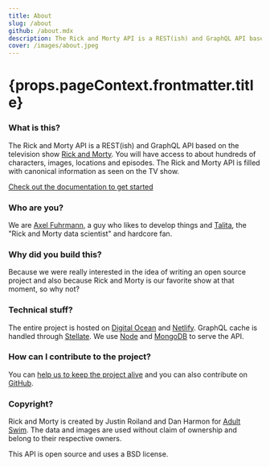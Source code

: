 ```yaml
---
title: About
slug: /about
github: /about.mdx
description: The Rick and Morty API is a REST(ish) and GraphQL API based on the television show Rick and Morty.
cover: /images/about.jpeg
---
```


<h1>{props.pageContext.frontmatter.title}</h1>

### What is this?
The Rick and Morty API is a REST(ish) and GraphQL API based on the television show [Rick and Morty](https://www.adultswim.com/videos/rick-and-morty).
You will have access to about hundreds of characters, images, locations and episodes. The Rick and Morty API is filled with canonical information as seen on the TV show.

[Check out the documentation to get started](/documentation)

### Who are you?
We are [Axel Fuhrmann](https://github.com/afuh), a guy who likes to develop things and [Talita](https://talitatraveler.com), the "Rick and Morty data scientist" and hardcore fan.

### Why did you build this?
Because we were really interested in the idea of writing an open source project and also because Rick and Morty is our favorite show at that moment, so why not?

### Technical stuff?
The entire project is hosted on [Digital Ocean](https://m.do.co/c/2736d3ffe622) and [Netlify](https://netlify.com). GraphQL cache is handled through [Stellate](https://https://stellate.co/). We use [Node](https://nodejs.org) and [MongoDB](https://www.mongodb.com/) to serve the API. 

### How can I contribute to the project?
You can [help us to keep the project alive](/support-us) and you can also contribute on [GitHub](https://github.com/afuh/rick-and-morty-api).

### Copyright?
Rick and Morty is created by Justin Roiland and Dan Harmon for [Adult Swim](https://www.adultswim.com). The data and images are used without claim of ownership and belong to their respective owners.

This API is open source and uses a BSD license.
